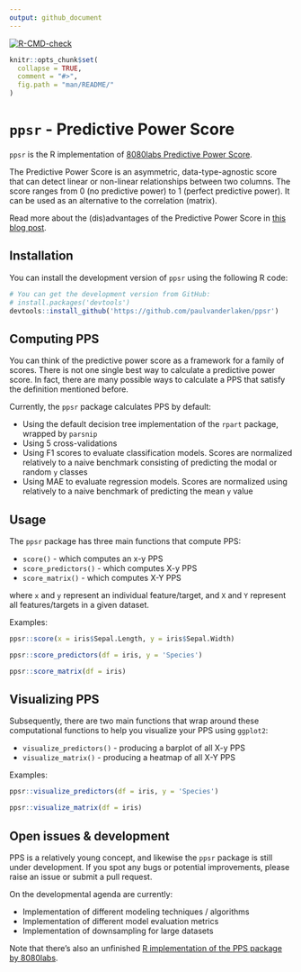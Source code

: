 ```yaml
---
output: github_document
---
```


<!-- README.md is generated from README.Rmd. Please edit that file -->

<!-- badges: start -->
[![R-CMD-check](https://github.com/paulvanderlaken/ppsr/workflows/R-CMD-check/badge.svg)](https://github.com/paulvanderlaken/ppsr/actions)
 <!-- badges: end -->

```r
knitr::opts_chunk$set(
  collapse = TRUE,
  comment = "#>",
  fig.path = "man/README/"
)
```

# `ppsr` - Predictive Power Score

`ppsr` is the R implementation of [8080labs Predictive Power Score](https://github.com/8080labs/ppscore).

The Predictive Power Score is an asymmetric, data-type-agnostic score that can 
detect linear or non-linear relationships between two columns. 
The score ranges from 0 (no predictive power) to 1 (perfect predictive power). 
It can be used as an alternative to the correlation (matrix).

Read more about the (dis)advantages of the Predictive Power Score in [this blog post](https://towardsdatascience.com/rip-correlation-introducing-the-predictive-power-score-3d90808b9598).


## Installation
You can install the development version of `ppsr` using the following R code:
```r
# You can get the development version from GitHub:
# install.packages('devtools')
devtools::install_github('https://github.com/paulvanderlaken/ppsr')
```

## Computing PPS
You can think of the predictive power score as a framework for a family of scores.
There is not one single best way to calculate a predictive power score. 
In fact, there are many possible ways to calculate a PPS that satisfy the definition mentioned before. 

Currently, the `ppsr` package calculates PPS by default:

* Using the default decision tree implementation of the `rpart` package, wrapped by `parsnip`
* Using 5 cross-validations
* Using F1 scores to evaluate classification models. 
Scores are normalized relatively to a naive benchmark consisting of predicting the modal or random `y` classes
* Using MAE to evaluate regression models. 
Scores are normalized using relatively to a naive benchmark of predicting the mean `y` value


## Usage

The `ppsr` package has three main functions that compute PPS:

* `score()` - which computes an x-y PPS
* `score_predictors()` - which computes X-y PPS
* `score_matrix()` - which computes X-Y PPS

where `x` and `y` represent an individual feature/target, 
and `X` and `Y` represent all features/targets in a given dataset.

Examples:
```r
ppsr::score(x = iris$Sepal.Length, y = iris$Sepal.Width)
```

```r
ppsr::score_predictors(df = iris, y = 'Species')
```

```r
ppsr::score_matrix(df = iris)
```


## Visualizing PPS
Subsequently, there are two main functions that wrap around these computational 
functions to help you visualize your PPS using `ggplot2`:

* `visualize_predictors()` - producing a barplot of all X-y PPS
* `visualize_matrix()` - producing a heatmap of all X-Y PPS

Examples:
```r
ppsr::visualize_predictors(df = iris, y = 'Species')
```

```r
ppsr::visualize_matrix(df = iris)
```



## Open issues & development
PPS is a relatively young concept, and likewise the `ppsr` package is still under development. 
If you spot any bugs or potential improvements, please raise an issue or submit a pull request. 

On the developmental agenda are currently:

* Implementation of different modeling techniques / algorithms
* Implementation of different model evaluation metrics
* Implementation of downsampling for large datasets


Note that there's also an unfinished [R implementation of the PPS package by 8080labs](https://github.com/8080labs/ppscoreR).
